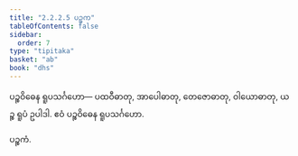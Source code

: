 ```yaml
---
title: "2.2.2.5 ပဉ္စက"
tableOfContents: false
sidebar:
  order: 7
type: "tipitaka"
basket: "ab"
book: "dhs"
---
```



<DynamicBreadcrumb />

<Division number="587" book="dhs">

<Paragraph number="1213" book="dhs">
ပဉ္စဝိဓေန ရူပသင်္ဂဟော—
</Paragraph>

<Paragraph number="1214" book="dhs">
ပထဝီဓာတု, အာပေါဓာတု, တေဇောဓာတု, ဝါယောဓာတု, ယဉ္စ ရူပံ ဥပါဒါ.

</Paragraph>
</Division>

<Paragraph number="1215" type="center" book="dhs">
ဧဝံ ပဉ္စဝိဓေန ရူပသင်္ဂဟော.

  
ပဉ္စကံ.
</Paragraph>